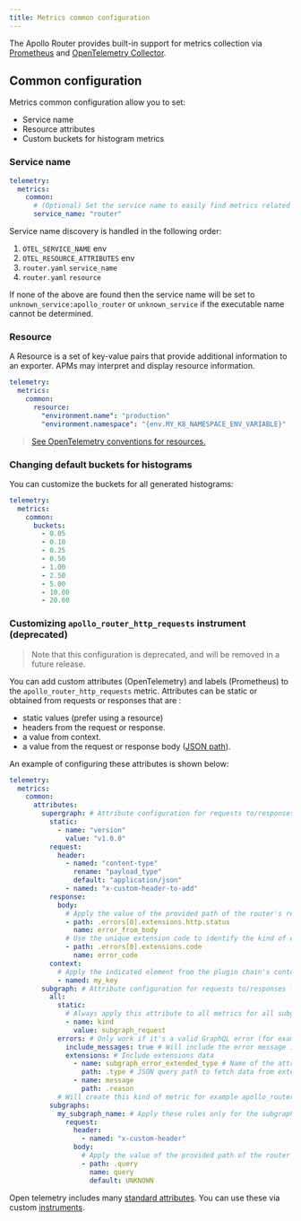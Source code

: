 ```yaml
---
title: Metrics common configuration
---
```


The Apollo Router provides built-in support for metrics collection via [Prometheus](#using-prometheus) and [OpenTelemetry Collector](#using-opentelemetry-collector).

## Common configuration

Metrics common configuration allow you to set:
* Service name
* Resource attributes
* Custom buckets for histogram metrics

### Service name

```yaml title="router.yaml"
telemetry:
  metrics:
    common:
      # (Optional) Set the service name to easily find metrics related to the apollo-router in your metrics dashboards
      service_name: "router"
```

Service name discovery is handled in the following order:
1. `OTEL_SERVICE_NAME` env
2. `OTEL_RESOURCE_ATTRIBUTES` env
3. `router.yaml` `service_name`
4. `router.yaml` `resource`

If none of the above are found then the service name will be set to `unknown_service:apollo_router` or `unknown_service` if the executable name cannot be determined.

### Resource

A Resource is a set of key-value pairs that provide additional information to an exporter. APMs may interpret and display resource information. 

```yaml title="router.yaml"
telemetry:
  metrics:
    common:
      resource:
        "environment.name": "production"
        "environment.namespace": "{env.MY_K8_NAMESPACE_ENV_VARIABLE}"
```

> [See OpenTelemetry conventions for resources.](https://github.com/open-telemetry/opentelemetry-specification/blob/main/specification/resource/semantic_conventions/README.md)


### Changing default buckets for histograms

You can customize the buckets for all generated histograms:

```yaml title="router.yaml"
telemetry:
  metrics:
    common:
      buckets:
        - 0.05
        - 0.10
        - 0.25
        - 0.50
        - 1.00
        - 2.50
        - 5.00
        - 10.00
        - 20.00
```


### Customizing `apollo_router_http_requests` instrument (deprecated)

> Note that this configuration is deprecated, and will be removed in a future release.

You can add custom attributes (OpenTelemetry) and labels (Prometheus) to the `apollo_router_http_requests` metric. Attributes can be static or obtained from requests or responses that are :
* static values (prefer using a resource)
* headers from the request or response.
* a value from context.
* a value from the request or response body ([JSON path](https://goessner.net/articles/JsonPath/)).

An example of configuring these attributes is shown below:

```yaml title="router.yaml"
telemetry:
  metrics:
    common:
      attributes:
        supergraph: # Attribute configuration for requests to/responses from the router
          static:
            - name: "version"
              value: "v1.0.0"
          request:
            header:
              - named: "content-type"
                rename: "payload_type"
                default: "application/json"
              - named: "x-custom-header-to-add"
          response:
            body:
              # Apply the value of the provided path of the router's response body as an attribute
              - path: .errors[0].extensions.http.status
                name: error_from_body
              # Use the unique extension code to identify the kind of error
              - path: .errors[0].extensions.code
                name: error_code
          context:
            # Apply the indicated element from the plugin chain's context as an attribute
            - named: my_key
        subgraph: # Attribute configuration for requests to/responses from subgraphs
          all:
            static:
              # Always apply this attribute to all metrics for all subgraphs
              - name: kind
                value: subgraph_request
            errors: # Only work if it's a valid GraphQL error (for example if the subgraph returns an http error or if the router can't reach the subgraph)
              include_messages: true # Will include the error message in a message attribute
              extensions: # Include extensions data
                - name: subgraph_error_extended_type # Name of the attribute
                  path: .type # JSON query path to fetch data from extensions
                - name: message
                  path: .reason
            # Will create this kind of metric for example apollo_router_http_requests_error_total{message="cannot contact the subgraph",subgraph="my_subgraph_name",subgraph_error_extended_type="SubrequestHttpError"}
          subgraphs:
            my_subgraph_name: # Apply these rules only for the subgraph named `my_subgraph_name`
              request:
                header:
                  - named: "x-custom-header"
                body:
                  # Apply the value of the provided path of the router's request body as an attribute (here it's the query)
                  - path: .query
                    name: query
                    default: UNKNOWN
```

Open telemetry includes many [standard attributes](https://opentelemetry.io/docs/specs/semconv/attributes-registry/). You can use these via custom [instruments](../instruments.mdx). 
